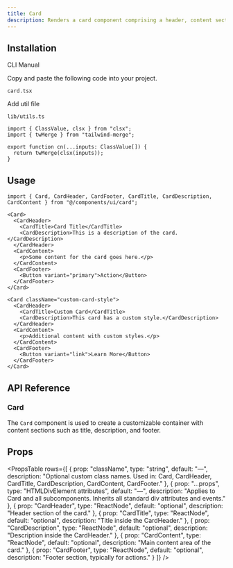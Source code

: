```yaml
---
title: Card
description: Renders a card component comprising a header, content section, and footer...
---
```


<ComponentPreview
  name="card-demo"
  description="A subscription card for email and topic selection."
/>

## Installation

<Tabs defaultValue="cli" className="w-full">
  <TabsList>
    <TabsTrigger value="cli">CLI</TabsTrigger>
    <TabsTrigger value="manual">Manual</TabsTrigger>
  </TabsList>
  <TabsContent value="cli">
    <PkgOptions name="card" />
  </TabsContent>
  <TabsContent value="manual">
    <Steps>


<Step>Copy and paste the following code into your project.</Step>
<p>
  <code>card.tsx</code>
</p>
<ComponentSource name="card" />

<Step>Add util file</Step>

<p>
  <code>lib/utils.ts</code>
</p>


```tsx
import { ClassValue, clsx } from "clsx";
import { twMerge } from "tailwind-merge";

export function cn(...inputs: ClassValue[]) {
  return twMerge(clsx(inputs));
}
```

</Steps>
  </TabsContent>
</Tabs>


## Usage
```tsx
import { Card, CardHeader, CardFooter, CardTitle, CardDescription, CardContent } from "@/components/ui/card";
```

```tsx
<Card>
  <CardHeader>
    <CardTitle>Card Title</CardTitle>
    <CardDescription>This is a description of the card.</CardDescription>
  </CardHeader>
  <CardContent>
    <p>Some content for the card goes here.</p>
  </CardContent>
  <CardFooter>
    <Button variant="primary">Action</Button>
  </CardFooter>
</Card>
```

```tsx
<Card className="custom-card-style">
  <CardHeader>
    <CardTitle>Custom Card</CardTitle>
    <CardDescription>This card has a custom style.</CardDescription>
  </CardHeader>
  <CardContent>
    <p>Additional content with custom styles.</p>
  </CardContent>
  <CardFooter>
    <Button variant="link">Learn More</Button>
  </CardFooter>
</Card>
```

## API Reference

### Card

The `Card` component is used to create a customizable container with content sections such as title, description, and footer.

## Props

<PropsTable
  rows={[
    {
      prop: "className",
      type: "string",
      default: "—",
      description: "Optional custom class names. Used in: Card, CardHeader, CardTitle, CardDescription, CardContent, CardFooter."
    },
    {
      prop: "...props",
      type: "HTMLDivElement attributes",
      default: "—",
      description: "Applies to Card and all subcomponents. Inherits all standard div attributes and events."
    },
    {
      prop: "CardHeader",
      type: "ReactNode",
      default: "optional",
      description: "Header section of the card."
    },
    {
      prop: "CardTitle",
      type: "ReactNode",
      default: "optional",
      description: "Title inside the CardHeader."
    },
    {
      prop: "CardDescription",
      type: "ReactNode",
      default: "optional",
      description: "Description inside the CardHeader."
    },
    {
      prop: "CardContent",
      type: "ReactNode",
      default: "optional",
      description: "Main content area of the card."
    },
    {
      prop: "CardFooter",
      type: "ReactNode",
      default: "optional",
      description: "Footer section, typically for actions."
    }
  ]}
/>

